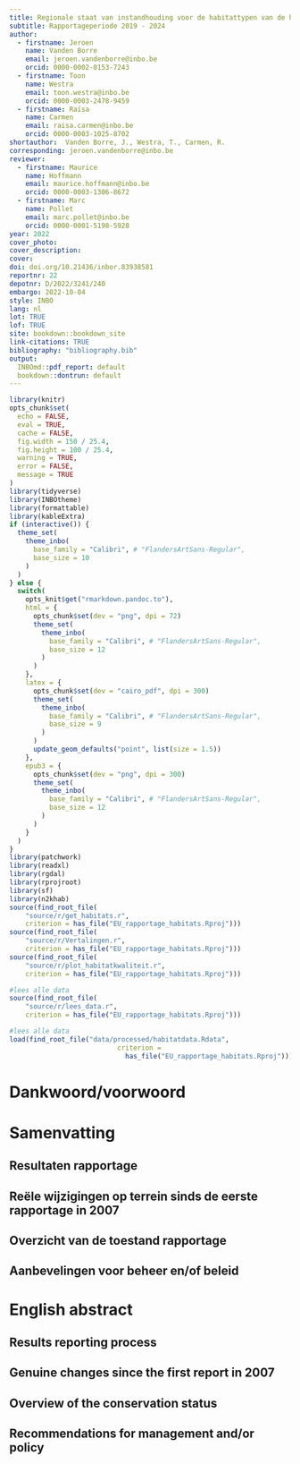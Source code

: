 ```yaml
---
title: Regionale staat van instandhouding voor de habitattypen van de habitatrichtlijn.
subtitle: Rapportageperiode 2019 - 2024
author: 
  - firstname: Jeroen
    name: Vanden Borre
    email: jeroen.vandenborre@inbo.be
    orcid: 0000-0002-0153-7243
  - firstname: Toon
    name: Westra
    email: toon.westra@inbo.be
    orcid: 0000-0003-2478-9459
  - firstname: Raïsa
    name: Carmen
    email: raisa.carmen@inbo.be
    orcid: 0000-0003-1025-8702
shortauthor:  Vanden Borre, J., Westra, T., Carmen, R.
corresponding: jeroen.vandenborre@inbo.be
reviewer:
  - firstname: Maurice
    name: Hoffmann
    email: maurice.hoffmann@inbo.be
    orcid: 0000-0003-1306-8672
  - firstname: Marc
    name: Pollet
    email: marc.pollet@inbo.be
    orcid: 0000-0001-5198-5928
year: 2022
cover_photo: 
cover_description: 
cover: 
doi: doi.org/10.21436/inbor.83938581
reportnr: 22
depotnr: D/2022/3241/240
embargo: 2022-10-04
style: INBO
lang: nl
lot: TRUE
lof: TRUE
site: bookdown::bookdown_site
link-citations: TRUE
bibliography: "bibliography.bib"
output:
  INBOmd::pdf_report: default
  bookdown::dontrun: default
---
```




```r
library(knitr)
opts_chunk$set(
  echo = FALSE,
  eval = TRUE,
  cache = FALSE,
  fig.width = 150 / 25.4,
  fig.height = 100 / 25.4,
  warning = TRUE,
  error = FALSE,
  message = TRUE
)
library(tidyverse)
library(INBOtheme)
library(formattable)
library(kableExtra)
if (interactive()) {
  theme_set(
    theme_inbo(
      base_family = "Calibri", # "FlandersArtSans-Regular",
      base_size = 10
    )
  )
} else {
  switch(
    opts_knit$get("rmarkdown.pandoc.to"),
    html = {
      opts_chunk$set(dev = "png", dpi = 72)
      theme_set(
        theme_inbo(
          base_family = "Calibri", # "FlandersArtSans-Regular",
          base_size = 12
        )
      )
    },
    latex = {
      opts_chunk$set(dev = "cairo_pdf", dpi = 300)
      theme_set(
        theme_inbo(
          base_family = "Calibri", # "FlandersArtSans-Regular",
          base_size = 9
        )
      )
      update_geom_defaults("point", list(size = 1.5))
    },
    epub3 = {
      opts_chunk$set(dev = "png", dpi = 300)
      theme_set(
        theme_inbo(
          base_family = "Calibri", # "FlandersArtSans-Regular",
          base_size = 12
        )
      )
    }
  )
}
library(patchwork)
library(readxl)
library(rgdal)
library(rprojroot)
library(sf)
library(n2khab)
source(find_root_file(
    "source/r/get_habitats.r",
    criterion = has_file("EU_rapportage_habitats.Rproj")))
source(find_root_file(
    "source/r/Vertalingen.r",
    criterion = has_file("EU_rapportage_habitats.Rproj")))
source(find_root_file(
    "source/r/plot_habitatkwaliteit.r",
    criterion = has_file("EU_rapportage_habitats.Rproj")))

```
```r
#lees alle data
source(find_root_file(
    "source/r/lees_data.r",
    criterion = has_file("EU_rapportage_habitats.Rproj")))
```
```r
#lees alle data
load(find_root_file("data/processed/habitatdata.Rdata", 
                           criterion = 
                             has_file("EU_rapportage_habitats.Rproj")))
```

# Dankwoord/voorwoord {-}


# Samenvatting {-}

## Resultaten rapportage {-}

## Reële wijzigingen op terrein sinds de eerste rapportage in 2007 {-}

## Overzicht van de toestand rapportage {-}

## Aanbevelingen voor beheer en/of beleid {-}

# English abstract {-}

## Results reporting process {-}

## Genuine changes since the first report in 2007 {-}

## Overview of the conservation status {-}

## Recommendations for management and/or policy {-}
